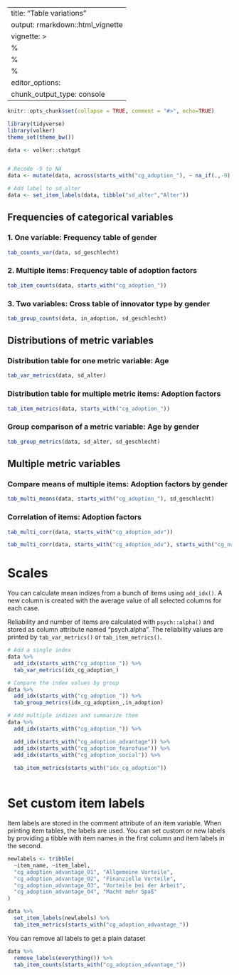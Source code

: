 
---
title: "Table variations"
output: rmarkdown::html_vignette
vignette: >
  %\VignetteIndexEntry{Table variations}
  %\VignetteEncoding{UTF-8}
  %\VignetteEngine{knitr::rmarkdown}
editor_options: 
  chunk_output_type: console
---

```r

knitr::opts_chunk$set(collapse = TRUE, comment = "#>", echo=TRUE)

library(tidyverse)
library(volker)
theme_set(theme_bw())

data <- volker::chatgpt


# Recode -9 to NA
data <- mutate(data, across(starts_with("cg_adoption_"), ~ na_if(.,-9)  ))

# Add label to sd_alter
data <- set_item_labels(data, tibble("sd_alter","Alter")) 

```

## Frequencies of categorical variables

### 1. One variable: Frequency table of gender
```r

tab_counts_var(data, sd_geschlecht)
```

### 2. Multiple items: Frequency table of adoption factors
```r

tab_item_counts(data, starts_with("cg_adoption_"))

```


### 3. Two variables: Cross table of innovator type by gender

```r

tab_group_counts(data, in_adoption, sd_geschlecht)

```

## Distributions of metric variables

### Distribution table for one metric variable: Age
```r

tab_var_metrics(data, sd_alter)

```

### Distribution table for multiple metric items: Adoption factors
```r

tab_item_metrics(data, starts_with("cg_adoption_"))

```


### Group comparison of a metric variable: Age by gender

```r

tab_group_metrics(data, sd_alter, sd_geschlecht)

```

## Multiple metric variables

### Compare means of multiple items: Adoption factors by gender
```r

tab_multi_means(data, starts_with("cg_adoption_"), sd_geschlecht)

```

### Correlation of items: Adoption factors
```r

tab_multi_corr(data, starts_with("cg_adoption_adv"))

tab_multi_corr(data, starts_with("cg_adoption_adv"), starts_with("cg_nutzen"))

```

# Scales

You can calculate mean indizes from a bunch of items using `add_idx()`. 
A new column is created with the average value of all selected columns
for each case. 

Reliability and number of items are calculated with `psych::alpha()`
and stored as column attribute named "psych.alpha". The reliability values 
are printed by `tab_var_metrics()` or `tab_item_metrics()`.


```r

# Add a single index
data %>% 
  add_idx(starts_with("cg_adoption_")) %>% 
  tab_var_metrics(idx_cg_adoption_)

# Compare the index values by group
data %>% 
  add_idx(starts_with("cg_adoption_")) %>% 
  tab_group_metrics(idx_cg_adoption_,in_adoption)

```


```r

# Add multiple indizes and summarize them
data %>% 
  add_idx(starts_with("cg_adoption_")) %>% 

  add_idx(starts_with("cg_adoption_advantage")) %>%
  add_idx(starts_with("cg_adoption_fearofuse")) %>% 
  add_idx(starts_with("cg_adoption_social")) %>% 
  
  tab_item_metrics(starts_with("idx_cg_adoption"))
  
```


# Set custom item labels

Item labels are stored in the comment attribute of an item variable. 
When printing item tables, the labels are used. You can set custom or 
new labels by providing a tibble with item names in the first column
and item labels in the second.

```r

newlabels <- tribble(
  ~item_name, ~item_label,
  "cg_adoption_advantage_01", "Allgemeine Vorteile",
  "cg_adoption_advantage_02", "Finanzielle Vorteile",
  "cg_adoption_advantage_03", "Vorteile bei der Arbeit",
  "cg_adoption_advantage_04", "Macht mehr Spaß"
)

data %>% 
  set_item_labels(newlabels) %>% 
  tab_item_metrics(starts_with("cg_adoption_advantage_"))


```


You can remove all labels to get a plain dataset

```r

data %>% 
  remove_labels(everything()) %>% 
  tab_item_counts(starts_with("cg_adoption_advantage_"))


```

